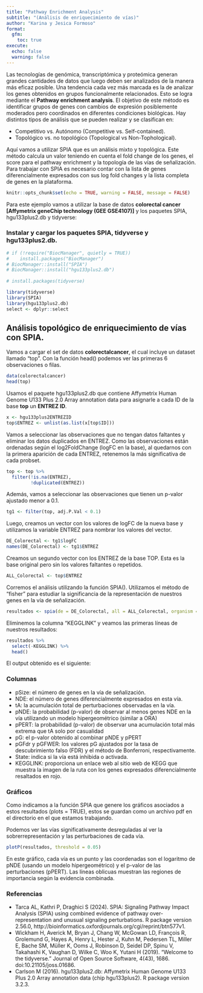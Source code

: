 ```yaml
---
title: "Pathway Enrichment Analysis"
subtitle: "(Análisis de enriquecimiento de vías)"
author: "Karina y Jesica Formoso"
format: 
  gfm:
    toc: true
execute: 
  echo: false
  warning: false
---
```


Las tecnologías de genómica, transcriptómica y proteómica generan grandes cantidades de datos que luego deben ser analizados de la manera más eficaz posible. Una tendencia cada vez más marcada es la de analizar los genes obtenidos en grupos funcionalmente relacionados. Esto se logra mediante el **Pathway enrichment analysis**. El objetivo de este método es identificar grupos de genes con cambios de expresión posiblemente moderados pero coordinados en diferentes condiciones biológicas. Hay distintos tipos de análisis que se pueden realizar y se clasifican en:

-	Competitivo vs. Autónomo (Competitive vs. Self-contained).
-	Topológico vs. no topológico (Topological vs Non-Tophological). 

Aquí vamos a utilizar SPIA que es un análisis mixto y topológica. Este método calcula un valor teniendo en cuenta el fold change de los genes, el score para el pathway enrichment y la topología de las vías de señalización. 
Para trabajar con SPIA es necesario contar con la lista de genes diferencialmente expresados con sus log fold changes y la lista completa de genes en la plataforma. 


```r
knitr::opts_chunk$set(echo = TRUE, warning = FALSE, message = FALSE) 

```

Para este ejemplo vamos a utilizar la base de datos **colorectal cancer [Affymetrix geneChip technology (GEE GSE4107)]** y los paquetes SPIA, hgu133plus2.db y tidyverse:

### Instalar y cargar los paquetes SPIA, tidyverse y hgu133plus2.db.



```r

# if (!require("BiocManager", quietly = TRUE))
#    install.packages("BiocManager")
# BiocManager::install("SPIA")
# BiocManager::install("hgu133plus2.db")
 
# install.packages(tidyverse)

library(tidyverse)
library(SPIA)
library(hgu133plus2.db)
select <- dplyr::select

```

## Análisis topológico de enriquecimiento de vías con SPIA.

Vamos a cargar el set de datos **colorectalcancer**, el cual incluye un dataset llamado "top". Con la función head() podemos ver las primeras 6 observaciones o filas. 

```r

data(colorectalcancer)
head(top)

```

Usamos el paquete hgu133plus2.db que contiene Affymetrix Human Genome U133 Plus 2.0 Array annotation data para asignarle a cada ID de la base **top** un **ENTREZ ID**. 

```r

x <- hgu133plus2ENTREZID
top$ENTREZ <- unlist(as.list(x[top$ID]))


```

Vamos a seleccionar las observaciones que no tengan datos faltantes y eliminar los datos duplicados en ENTREZ. Como las observaciones están ordenadas según el log2FoldChange (logFC en la base), al quedarnos con la primera aparición de cada ENTREZ, retenemos la más significativa de cada probset.  

```r


top <- top %>% 
  filter(!is.na(ENTREZ),
         !duplicated(ENTREZ))

```

Además, vamos a seleccionar las observaciones que tienen un p-valor ajustado menor a 0.1.

```r

tg1 <- filter(top, adj.P.Val < 0.1)

```

Luego, creamos un vector con los valores de logFC de la nueva base y utilizamos la variable ENTREZ para nombrar los valores del vector. 

```r

DE_Colorectal <- tg1$logFC
names(DE_Colorectal) <- tg1$ENTREZ


```

Creamos un segundo vector con los ENTREZ de la base TOP. Esta es la base original pero sin los valores faltantes o repetidos. 

```r

ALL_Colorectal <- top$ENTREZ

```

Corremos el análisis utilizando la función SPIA(). Utilizamos el método de "fisher" para estudiar la significancia de la representación de nuestros genes en la vía de señalización. 

```r

resultados <- spia(de = DE_Colorectal, all = ALL_Colorectal, organism = "hsa", nB = 2000, plots = TRUE, verbose = TRUE, combine = "fisher")

```

Eliminemos la columna "KEGGLINK" y veamos las primeras líneas de nuestros resultados:

```r

resultados %>% 
  select(-KEGGLINK) %>% 
  head()

```

El output obtenido es el siguiente: 

### Columnas

- pSize: el número de genes en la vía de señalización.
- NDE: el número de genes diferencialmente expresados en esta vía.
- tA:  la acumulación total de perturbaciones observadas en la vía.
- pNDE: la probabilidad (p-valor) de observar al menos genes NDE en la vía utilizando un modelo hipergeométrico (similar a ORA)
- pPERT: la probabilidad (p-valor) de observar una acumulación total más extrema que tA solo por casualidad
- pG: el p-valor obtenido al combinar pNDE y pPERT
- pGFdr y pGFWER: los valores pG ajustados por la tasa de descubrimiento falso (FDR) y el método de Bonferroni, respectivamente.
- State: indica si la vía está inhibida o activada.
- KEGGLINK: proporciona un enlace web al sitio web de KEGG que muestra la imagen de la ruta con los genes expresados diferencialmente resaltados en rojo.

### Gráficos

Como indicamos a la función SPIA que genere los gráficos asociados a estos resultados (plots = TRUE), estos se guardan como un archivo pdf en el directorio en el que estamos trabajando. 

Podemos ver las vías significativamente desreguladas al ver la sobrerrepresentación y las perturbaciones de cada vía.


```r

plotP(resultados, threshold = 0.05)

``` 


En este gráfico, cada vía es un punto y las coordenadas son el logaritmo de pNDE (usando un modelo hipergeométrico) y el p-valor de las perturbaciones (pPERT). Las líneas oblicuas muestran las regiones de importancia según la evidencia combinada.

### Referencias

- Tarca AL, Kathri P, Draghici S (2024). SPIA: Signaling Pathway Impact Analysis (SPIA) using combined evidence of pathway over-representation and unusual signaling perturbations. R package version 2.56.0, http://bioinformatics.oxfordjournals.org/cgi/reprint/btn577v1.
- Wickham H, Averick M, Bryan J, Chang W, McGowan LD, François R, Grolemund G, Hayes A, Henry L, Hester J, Kuhn M, Pedersen TL, Miller E, Bache SM, Müller K, Ooms J, Robinson D, Seidel DP, Spinu V, Takahashi K, Vaughan D, Wilke C, Woo K, Yutani H (2019). “Welcome to the tidyverse.” Journal of Open Source Software, 4(43), 1686. doi:10.21105/joss.01686.
- Carlson M (2016). hgu133plus2.db: Affymetrix Human Genome U133 Plus 2.0 Array annotation data (chip hgu133plus2). R package version 3.2.3.


